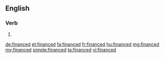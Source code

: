 ==English==

===Verb===
{{head|en}}

# {{en-past of|finance}}

[[de:financed]]
[[et:financed]]
[[fa:financed]]
[[fr:financed]]
[[hu:financed]]
[[mg:financed]]
[[my:financed]]
[[simple:financed]]
[[ta:financed]]
[[vi:financed]]